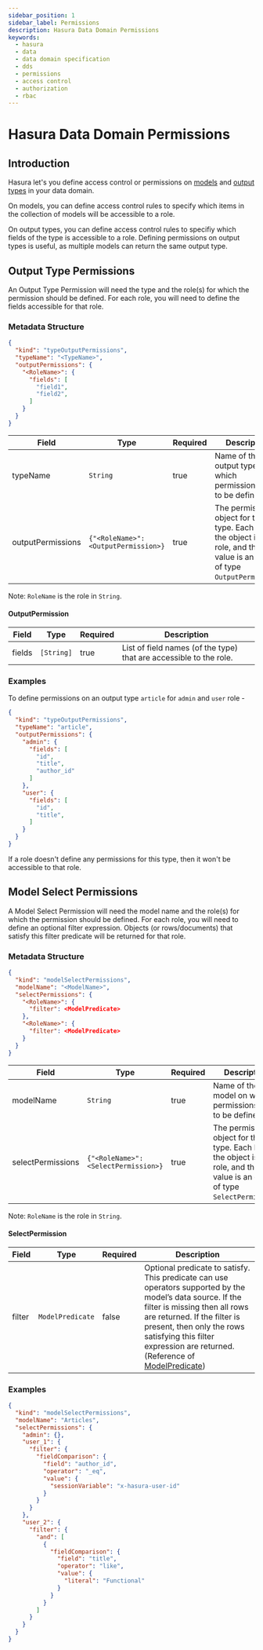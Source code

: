 ```yaml
---
sidebar_position: 1
sidebar_label: Permissions
description: Hasura Data Domain Permissions
keywords:
  - hasura
  - data
  - data domain specification
  - dds
  - permissions
  - access control
  - authorization
  - rbac
---
```


# Hasura Data Domain Permissions

## Introduction

Hasura let's you define access control or permissions on [models](./models.mdx)
and [output types](./types.mdx) in your data domain.

On models, you can define access control rules to specify which items in the
collection of models will be accessible to a role.

On output types, you can define access control rules to specifiy which fields of
the type is accessible to a role. Defining permissions on output types is
useful, as multiple models can return the same output type.

## Output Type Permissions

An Output Type Permission will need the type and the role(s) for which the
permission should be defined. For each role, you will need to define the fields
accessible for that role.

### Metadata Structure

```json
{
  "kind": "typeOutputPermissions",
  "typeName": "<TypeName>",
  "outputPermissions": {
    "<RoleName>": {
      "fields": [
        "field1",
        "field2",
      ]
    }
  }
}
```

| Field             | Type                                 | Required | Description                                                                                                                    |
|-------------------|--------------------------------------|----------|--------------------------------------------------------------------------------------------------------------------------------|
| typeName          | `String`                             | true     | Name of the output type on which permissions are to be defined.                                                                |
| outputPermissions | `{"<RoleName>": <OutputPermission>}` | true     | The permissions object for this type. Each key of the object is a role, and the value is an object of type `OutputPermission`. |

Note: `RoleName` is the role in `String`.

#### OutputPermission

| Field  | Type       | Required | Description                                                        |
|--------|------------|----------|--------------------------------------------------------------------|
| fields | `[String]` | true     | List of field names (of the type) that are accessible to the role. |

### Examples

To define permissions on an output type `article` for `admin` and `user` role -

```json
{
  "kind": "typeOutputPermissions",
  "typeName": "article",
  "outputPermissions": {
    "admin": {
      "fields": [
        "id",
        "title",
        "author_id"
      ]
    },
    "user": {
      "fields": [
        "id",
        "title",
      ]
    }
  }
}
```

If a role doesn't define any permissions for this type, then it won't be
accessible to that role.

## Model Select Permissions
A Model Select Permission will need the model name and the role(s) for which the
permission should be defined. For each role, you will need to define an optional
filter expression. Objects (or rows/documents) that satisfy this filter
predicate will be returned for that role.

### Metadata Structure

```json
{
  "kind": "modelSelectPermissions",
  "modelName": "<ModelName>",
  "selectPermissions": {
    "<RoleName>": {
      "filter": <ModelPredicate>
    },
    "<RoleName>": {
      "filter": <ModelPredicate>
    }
  }
}
```

| Field             | Type                                 | Required | Description                                                                                                                    |
|-------------------|--------------------------------------|----------|--------------------------------------------------------------------------------------------------------------------------------|
| modelName         | `String`                             | true     | Name of the model on which permissions are to be defined.                                                                      |
| selectPermissions | `{"<RoleName>": <SelectPermission>}` | true     | The permissions object for this type. Each key of the object is a role, and the value is an object of type `SelectPermission`. |

Note: `RoleName` is the role in `String`.

#### SelectPermission

| Field  | Type             | Required | Description                                                                                                                                                                                                                                                                                                                 |
|--------|------------------|----------|-----------------------------------------------------------------------------------------------------------------------------------------------------------------------------------------------------------------------------------------------------------------------------------------------------------------------------|
| filter | `ModelPredicate` | false    | Optional predicate to satisfy. This predicate can use operators supported by the model’s data source. If the filter is missing then all rows are returned. If the filter is present, then only the rows satisfying this filter expression are returned. (Reference of [ModelPredicate](./common-syntax.mdx#modelpredicate)) |

### Examples

```json
{
  "kind": "modelSelectPermissions",
  "modelName": "Articles",
  "selectPermissions": {
    "admin": {},
    "user_1": {
      "filter": {
        "fieldComparison": {
          "field": "author_id",
          "operator": "_eq",
          "value": {
            "sessionVariable": "x-hasura-user-id"
          }
        }
      }
    },
    "user_2": {
      "filter": {
        "and": [
          {
            "fieldComparison": {
              "field": "title",
              "operator": "like",
              "value": {
                "literal": "Functional"
              }
            }
          }
        ]
      }
    }
  }
}
```
